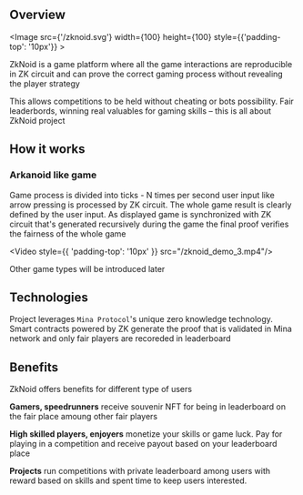 
## Overview
<Image src={'/zknoid.svg'} width={100} height={100} style={{'padding-top': '10px'}} ></Image>

ZkNoid is a game platform where all the game interactions are reproducible in ZK circuit 
and can prove the correct gaming process without revealing the player strategy

This allows competitions to be held without cheating or bots possibility. 
Fair leaderbords, winning real valuables for gaming skills – this is all about ZkNoid project


## How it works
### Arkanoid like game

Game process is divided into ticks - N times per second user input like arrow pressing is processed by ZK circuit.
The whole game result is clearly defined by the user input. 
As displayed game is synchronized with ZK circuit that's generated recursively during the game the final proof verifies the fairness of the whole game

<Video style={{ 'padding-top': '10px' }} src="/zknoid_demo_3.mp4"/>

Other game types will be introduced later

## Technologies

Project leverages `Mina Protocol`'s unique zero knowledge technology. 
Smart contracts powered by ZK generate the proof that is validated in Mina network and only fair players are recoreded in leaderboard

## Benefits

ZkNoid offers benefits for different type of users

__Gamers, speedrunners__ receive souvenir NFT for being in leaderboard on the fair place amoung other fair players


__High skilled players, enjoyers__ monetize your skills or game luck. Pay for playing in a competition and receive payout based on your leaderboard place


__Projects__ run competitions with private leaderboard among users with reward based on skills and spent time to keep users interested. 